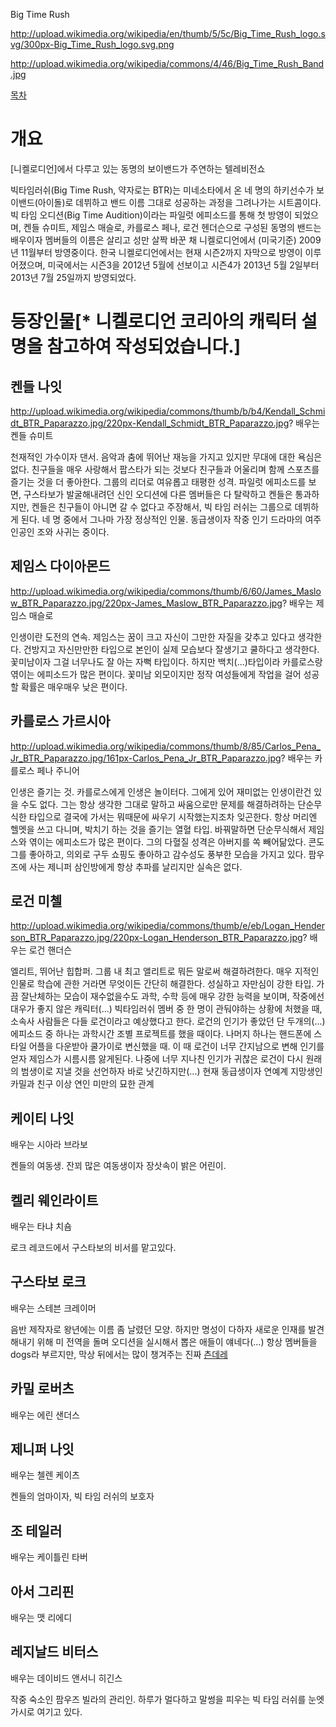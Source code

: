 Big Time Rush


http://upload.wikimedia.org/wikipedia/en/thumb/5/5c/Big_Time_Rush_logo.svg/300px-Big_Time_Rush_logo.svg.png

http://upload.wikimedia.org/wikipedia/commons/4/46/Big_Time_Rush_Band.jpg

[[목차]] 
= 개요 =

[니켈로디언]에서 다루고 있는 동명의 보이밴드가 주연하는 텔레비전쇼

빅타임러쉬(Big Time Rush, 약자로는 BTR)는 미네소타에서 온 네 명의 하키선수가 보이밴드(아이돌)로 데뷔하고 밴드 이름 그대로 성공하는 과정을 그려나가는 시트콤이다. 빅 타임 오디션(Big Time Audition)이라는 파일럿 에피소드를 통해 첫 방영이 되었으며, 켄들 슈미트, 제임스 매슬로, 카를로스 페나, 로건 헨더슨으로 구성된 동명의 밴드는 배우이자 멤버들의 이름은 살리고 성만 살짝 바꾼 채 니켈로디언에서 (미국기준) 2009년 11월부터 방영중이다. 
한국 니켈로디언에서는 현재 시즌2까지 자막으로 방영이 이루어졌으며, 미국에서는 시즌3을 2012년 5월에 선보이고 시즌4가 2013년 5월 2일부터 2013년 7월 25일까지 방영되었다.


= 등장인물[* 니켈로디언 코리아의 캐릭터 설명을 참고하여 작성되었습니다.] =
== 켄들 나잇 ==
http://upload.wikimedia.org/wikipedia/commons/thumb/b/b4/Kendall_Schmidt_BTR_Paparazzo.jpg/220px-Kendall_Schmidt_BTR_Paparazzo.jpg?
배우는 켄들 슈미트

천재적인 가수이자 댄서. 음악과 춤에 뛰어난 재능을 가지고 있지만 무대에 대한 욕심은 없다. 친구들을 매우 사랑해서 팝스타가 되는 것보다 친구들과 어울리며 함께 스포츠를 즐기는 것을 더 좋아한다. 그룹의 리더로 여유롭고 태평한 성격.
파일럿 에피소드를 보면, 구스타보가 발굴해내려던 신인 오디션에 다른 멤버들은 다 탈락하고 켄들은 통과하지만, 켄들은 친구들이 아니면 갈 수 없다고 주장해서, 빅 타임 러쉬는 그룹으로 데뷔하게 된다. 네 명 중에서 그나마 가장 정상적인 인물. 동급생이자 작중 인기 드라마의 여주인공인 조와 사귀는 중이다.

 
== 제임스 다이아몬드 ==
http://upload.wikimedia.org/wikipedia/commons/thumb/6/60/James_Maslow_BTR_Paparazzo.jpg/220px-James_Maslow_BTR_Paparazzo.jpg?
배우는 제임스 매슬로

인생이란 도전의 연속. 제임스는 꿈이 크고 자신이 그만한 자질을 갖추고 있다고 생각한다. 건방지고 자신만만한 타입으로 본인이 실제 모습보다 잘생기고 쿨하다고 생각한다.
꽃미남이자 그걸 너무나도 잘 아는 자뻑 타입이다. 하지만 백치(...)타입이라 카를로스랑 엮이는 에피소드가 많은 편이다. 꽃미남 외모이지만 정작 여성들에게 작업을 걸어 성공할 확률은 매우매우 낮은 편이다.


== 카를로스 가르시아 ==
http://upload.wikimedia.org/wikipedia/commons/thumb/8/85/Carlos_Pena_Jr_BTR_Paparazzo.jpg/161px-Carlos_Pena_Jr_BTR_Paparazzo.jpg?
배우는 카를로스 페나 주니어

인생은 즐기는 것. 카를로스에게 인생은 놀이터다. 그에게 있어 재미없는 인생이란건 있을 수도 없다. 그는 항상 생각한 그대로 말하고 싸움으로만 문제를 해결하려하는 단순무식한 타입으로 결국에 가서는 뭐때문에 싸우기 시작했는지조차 잊곤한다.
항상 머리엔 헬멧을 쓰고 다니며, 박치기 하는 것을 즐기는 열혈 타입. 바꿔말하면 단순무식해서 제임스와 엮이는 에피소드가 많은 편이다. 그의 다혈질 성격은 아버지를 쏙 빼어닮았다. 콘도그를 좋아하고, 의외로 구두 쇼핑도 좋아하고 감수성도 풍부한 모습을 가지고 있다. 팜우즈에 사는 제니퍼 삼인방에게 항상 추파를 날리지만 실속은 없다.


== 로건 미첼 ==
http://upload.wikimedia.org/wikipedia/commons/thumb/e/eb/Logan_Henderson_BTR_Paparazzo.jpg/220px-Logan_Henderson_BTR_Paparazzo.jpg?
배우는 로건 핸더슨

엘리트, 뛰어난 힙합퍼. 그룹 내 최고 앨리트로 뭐든 말로써 해결하려한다. 매우 지적인 인물로 학습에 관한 거라면 무엇이든 간단히 해결한다. 성실하고 자만심이 강한 타입. 가끔 잘난체하는 모습이 재수없을수도
과학, 수학 등에 매우 강한 능력을 보이며, 작중에선 대우가 좋지 않은 캐릭터(...) 빅타임러쉬 멤버 중 한 명이 관둬야하는 상황에 처했을 때, 소속사 사람들은 다들 로건이라고 예상했다고 한다.
로건의 인기가 좋았던 단 두개의(...) 에피소드 중 하나는 과학시간 조별 프로젝트를 했을 때이다. 나머지 하나는 핸드폰에 스타일 어플을 다운받아 쿨가이로 변신했을 때. 이 때 로건이 너무 간지남으로 변해 인기를 얻자 제임스가 시름시름 앓게된다. 나중에 너무 지나친 인기가 귀찮은 로건이 다시 원래의 범생이로 지낼 것을 선언하자 바로 낫긴하지만(...)
현재 동급생이자 연예계 지망생인 카밀과 친구 이상 연인 미만의 묘한 관계


== 케이티 나잇 ==
배우는 시아라 브라보

켄들의 여동생. 잔꾀 많은 여동생이자 장삿속이 밝은 어린이.


== 켈리 웨인라이트 ==
배우는 타냐 치숌

로크 레코드에서 구스타보의 비서를 맡고있다.


== 구스타보 로크 ==
배우는 스테븐 크레이머 

음반 제작자로 왕년에는 이름 좀 날렸던 모양. 하지만 명성이 다하자 새로운 인재를 발견해내기 위해 미 전역을 돌며 오디션을 실시해서 뽑은 애들이 얘네다(...)
항상 멤버들을 dogs라 부르지만, 막상 뒤에서는 많이 챙겨주는 진짜 [[츤데레]]


== 카밀 로버츠 ==
배우는 에린 샌더스


== 제니퍼 나잇 ==
배우는 첼렌 케이츠

켄들의 엄마이자, 빅 타임 러쉬의 보호자


== 조 테일러 ==
배우는 케이틀린 타버


== 아서 그리핀 ==
배우는 맷 리에디


== 레지날드 비터스 ==
배우는 데이비드 앤서니 히긴스 

작중 숙소인 팜우즈 빌라의 관리인. 하루가 멀다하고 말썽을 피우는 빅 타임 러쉬를 눈엣가시로 여기고 있다.

